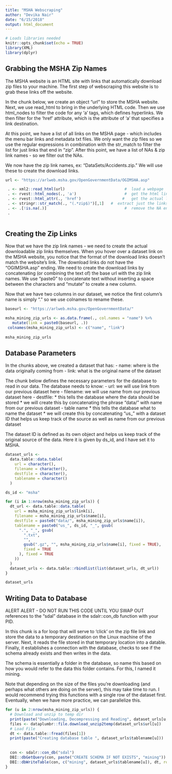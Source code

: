 ```yaml
---
title: "MSHA Webscraping"
author: "Devika Nair"
date: "6/15/2018"
output: html_document
---
```


```r
# Loads libraries needed
knitr::opts_chunk$set(echo = TRUE)
library(XML)
library(dplyr)
```


## Grabbing the MSHA Zip Names

The MSHA website is an HTML site with links that automatically download zip files to your machine. The first step of webscraping this website is to grab these links off the website.

In the chunk below, we create an object "url" to store the MSHA website. 
Next, we use read_html to bring in the underlying HTML code. 
Then we use html_nodes to filter the code for any 'a' tags, which defines hyperlinks. 
We then filter for the 'href' attribute, which is the attribute of 'a' that specifies a link destination. 

At this point, we have a list of all links on the MSHA page - which includes the menu bar links and metadata txt files. We only want the zip files so we use the regular expressions in combination with the str_match to filter the list for just links that end in "zip". After this point, we have a list of NAs & zip link names - so we filter out the NAs. 

We now have the zip link names, ex: "DataSets/Accidents.zip." We will use these to create the download links. 


```r
url <- "https://arlweb.msha.gov/OpenGovernmentData/OGIMSHA.asp"

 . <- xml2::read_html(url)                          #  load a webpage
 . <- rvest::html_nodes(., 'a')                     #  get the html link tags ('a') on the page
 . <- rvest::html_attr(., 'href')                  #   get the actual links(urls) from the 'href' property of the html 'a' tags
 . <- stringr::str_match(., "(.*zip$)")[,1]   #  extract just the links(urls) ending in "daily"
 . <- .[!is.na(.)]                                  #  remove the NA entries
 .
 
```

## Creating the Zip Links

Now that we have the zip link names - we need to create the actual downloadable zip links themselves. When you hover over a dataset link on the MSHA website, you notice that the format of the download links doesn't match the website's link. The download links do not have the "OGIMSHA.asp" ending. We need to create the download links by concatenating (or combining the text of) the base url with the zip link names. We use "paste0" to concatenate text without inserting a space between the characters and "mutate" to create a new column. 

Now that we have two columns in our dataset, we notice the first column's name is simply "." so we use colnames to rename these. 

```r
baseurl <- "https://arlweb.msha.gov/OpenGovernmentData/"

msha_mining_zip_urls <- as.data.frame(., col.names = "name") %>% 
   mutate(link = paste0(baseurl, .))
 colnames(msha_mining_zip_urls) <- c("name", "link")
 
msha_mining_zip_urls
```


## Database Parameters

In the chunks above, we created a dataset that has:
    - name: where is the data originally coming from
    - link: what is the original name of the dataset

The chunk below defines the necessary parameters for the database to read in our data. The database needs to know:
    - url: we will use link from our previous dataset here
    - filename: we will use name from our previous dataset here
    - destfile: 
        * this tells the database where the data should be stored
        * we will create this by concatenating the phrase "data/" with name from our previous dataset
    - table name
        * this tells the database what to name the dataset
        * we will create this by concatenating "us_" with a dataset ID that helps us keep track of the source as well as name from our previous dataset
        
The dataset ID is defined as its own object and helps us keep track of the original source of the data. Here it is given by ds_id, and I have set it to MSHA.

```r
dataset_urls <-
  data.table::data.table(
    url = character(),
    filename = character(),
    destfile = character(),
    tablename = character()
  )

ds_id <- "msha"

for (i in 1:nrow(msha_mining_zip_urls)) {
  dt_url <- data.table::data.table(
    url = msha_mining_zip_urls$link[i],
    filename = msha_mining_zip_urls$name[i],
    destfile = paste0("data/", msha_mining_zip_urls$name[i]),
    tablename = paste0("us_", ds_id, "_", gsub(
      ".", "_", gsub(
        ".txt",
        "",
        gsub(".gz", "", msha_mining_zip_urls$name[i], fixed = TRUE),
        fixed = TRUE
      ), fixed = TRUE
    ))
  )
  dataset_urls <- data.table::rbindlist(list(dataset_urls, dt_url))
}

dataset_urls

```

## Writing Data to Database

ALERT ALERT - DO NOT RUN THIS CODE UNTIL YOU SWAP OUT references to the "sdal" database in the sdalr::con_db function with your PID. 

In this chunk is a for loop that will serve to 'click' on the zip file link and store the data to a temporary destination on the Linux machine of the server. Next, it reads the file stored in that temporary location into a datable. Finally, it establishes a connection with the database, checks to see if the schema already exists and then writes in the data. 

The schema is essentially a folder in the database, so name this based on how you would refer to the data this folder contains. For this, I named it mining. 

Note that depending on the size of the files you're downloading (and perhaps what others are doing on the server), this may take time to run. I would recommend trying this functions with a single row of the dataset first. Eventually, when we have more practice, we can parallelize this. 


```r
for (u in 2:nrow(msha_mining_zip_urls)) {
  # Download and unzip to temp dir
  print(paste("Downloading, Decompressing and Reading", dataset_urls[u, destfile]))
  files <- dataplumbr::file.download_unzip2temp(dataset_urls$url[u])
  # Load File
  dt <- data.table::fread(files[1])
  print(paste("Creating database table ", dataset_urls$tablename[u]))
  
  
  con <- sdalr::con_db("sdal")
  DBI::dbGetQuery(con, paste("CREATE SCHEMA IF NOT EXISTS", "mining"))
  DBI::dbWriteTable(con, c("mining", dataset_urls$tablename[u]), dt, row.names = F, overwrite = T)
}

```

